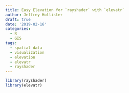 ```yaml
---
title: Easy Elevation for `rayshader` with `elevatr`
author: Jeffrey Hollister
draft: true
date: '2019-02-16'
categories:
  - R
  - GIS
tags:
  - spatial data
  - visualization
  - elevation
  - elevatr
  - rayshader
---
```


```r
library(rayshader)
library(elevatr)

```
